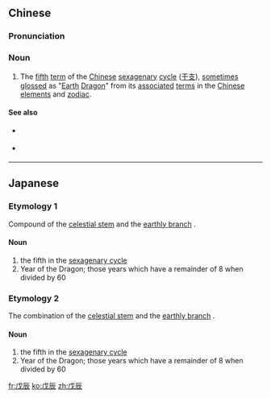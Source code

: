 ==Chinese==
{{zh-forms|{{nowrap|5th [[heavenly stem]]}}<br>([[Chinese]] [[halberd]])|{{nowrap|5th [[earthly branch]]}}<br>([[hoe]]r)}}
{{wikipedia|Chinese sexagenary cycle}}
{{wikipedia|Dragon (zodiac)|Dragon in the Chinese zodiac}}

===Pronunciation===
{{zh-pron
|m=wùchén
|c=mou6 san4
|mn=qz,xm,zz:bō͘-sîn
|cat=n
}}

===Noun===
{{zh-noun}}

# The [[fifth]] [[term]] of the [[Chinese]] [[sexagenary]] [[cycle]] ([[干支]]), [[sometimes]] [[gloss]]ed as "[[earth|Earth]] [[Chinese dragon|Dragon]]" from its [[associate]]d [[term]]s in the [[Chinese]] [[element]]s and [[zodiac]].

====See also====
* {{sense|preceding term}} {{zh-l|丁卯}}
* {{sense|next term}} {{zh-l|己巳}}

----

==Japanese==
{{ja-kanjitab|戊|辰}}

===Etymology 1===
Compound of the [[w:Celestial stem|celestial stem]] {{m|ja|戊|tr=tsuchinoe}} and the [[w:Earthly Branches|earthly branch]] {{m|ja|辰|tr=tatsu||dragon}}.

====Noun====
{{ja-noun|つちのえたつ}}

# the fifth in the [[w:Sexagenary cycle|sexagenary cycle]]
# Year of the Dragon; those years which have a remainder of 8 when divided by 60

===Etymology 2===
The combination of the [[w:Celestial stem|celestial stem]] {{m|ja|戊|tr=tsuchinoe}} and the [[w:Earthly Branches|earthly branch]] {{m|ja|辰|tr=tatsu||dragon}}.

====Noun====
{{ja-noun|ぼしん}}

# the fifth in the [[w:Sexagenary cycle|sexagenary cycle]]
# Year of the Dragon; those years which have a remainder of 8 when divided by 60

[[fr:戊辰]]
[[ko:戊辰]]
[[zh:戊辰]]